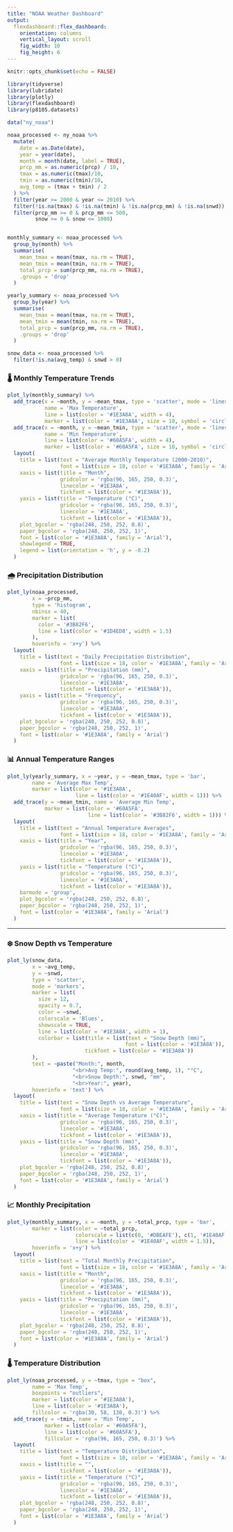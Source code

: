 ```yaml
---
title: "NOAA Weather Dashboard"
output: 
  flexdashboard::flex_dashboard:
    orientation: columns
    vertical_layout: scroll
    fig_width: 10
    fig_height: 6
---
```


```r
knitr::opts_chunk$set(echo = FALSE)
```

```r
library(tidyverse)
library(lubridate)
library(plotly)
library(flexdashboard)
library(p8105.datasets)

data("ny_noaa")

noaa_processed <- ny_noaa %>%
  mutate(
    date = as.Date(date),
    year = year(date),
    month = month(date, label = TRUE),
    prcp_mm = as.numeric(prcp) / 10,
    tmax = as.numeric(tmax)/10,
    tmin = as.numeric(tmin)/10,
    avg_temp = (tmax + tmin) / 2
  ) %>% 
  filter(year >= 2000 & year <= 2010) %>%
  filter(!is.na(tmax) & !is.na(tmin) & !is.na(prcp_mm) & !is.na(snwd)) %>%
  filter(prcp_mm >= 0 & prcp_mm <= 500,
         snow >= 0 & snow <= 1000)


monthly_summary <- noaa_processed %>%
  group_by(month) %>%
  summarise(
    mean_tmax = mean(tmax, na.rm = TRUE),
    mean_tmin = mean(tmin, na.rm = TRUE),
    total_prcp = sum(prcp_mm, na.rm = TRUE),
    .groups = 'drop'
  )

yearly_summary <- noaa_processed %>%
  group_by(year) %>%
  summarise(
    mean_tmax = mean(tmax, na.rm = TRUE),
    mean_tmin = mean(tmin, na.rm = TRUE),
    total_prcp = sum(prcp_mm, na.rm = TRUE),
    .groups = 'drop'
  )

snow_data <- noaa_processed %>%
  filter(!is.na(avg_temp) & snwd > 0) 
```

### 🌡️ Monthly Temperature Trends

```r
plot_ly(monthly_summary) %>%
  add_trace(x = ~month, y = ~mean_tmax, type = 'scatter', mode = 'lines+markers',
            name = 'Max Temperature', 
            line = list(color = '#1E3A8A', width = 4), 
            marker = list(color = '#1E3A8A', size = 10, symbol = 'circle')) %>%
  add_trace(x = ~month, y = ~mean_tmin, type = 'scatter', mode = 'lines+markers',
            name = 'Min Temperature', 
            line = list(color = '#60A5FA', width = 4), 
            marker = list(color = '#60A5FA', size = 10, symbol = 'circle')) %>%
  layout(
    title = list(text = "Average Monthly Temperature (2000-2010)", 
                 font = list(size = 18, color = '#1E3A8A', family = 'Arial')),
    xaxis = list(title = "Month", 
                 gridcolor = 'rgba(96, 165, 250, 0.3)',
                 linecolor = '#1E3A8A',
                 tickfont = list(color = '#1E3A8A')),
    yaxis = list(title = "Temperature (°C)", 
                 gridcolor = 'rgba(96, 165, 250, 0.3)',
                 linecolor = '#1E3A8A',
                 tickfont = list(color = '#1E3A8A')),
    plot_bgcolor = 'rgba(248, 250, 252, 0.8)',
    paper_bgcolor = 'rgba(248, 250, 252, 1)',
    font = list(color = '#1E3A8A', family = 'Arial'),
    showlegend = TRUE,
    legend = list(orientation = 'h', y = -0.2)
  )
```

### 🌧️ Precipitation Distribution

```r
plot_ly(noaa_processed,
        x = ~prcp_mm,
        type = 'histogram',
        nbinsx = 40,
        marker = list(
          color = '#3B82F6',
          line = list(color = '#1D4ED8', width = 1.5)
        ),
        hoverinfo = 'x+y') %>%
  layout(
    title = list(text = "Daily Precipitation Distribution", 
                 font = list(size = 18, color = '#1E3A8A', family = 'Arial')),
    xaxis = list(title = "Precipitation (mm)", 
                 gridcolor = 'rgba(96, 165, 250, 0.3)',
                 linecolor = '#1E3A8A',
                 tickfont = list(color = '#1E3A8A')),
    yaxis = list(title = "Frequency", 
                 gridcolor = 'rgba(96, 165, 250, 0.3)',
                 linecolor = '#1E3A8A',
                 tickfont = list(color = '#1E3A8A')),
    plot_bgcolor = 'rgba(248, 250, 252, 0.8)',
    paper_bgcolor = 'rgba(248, 250, 252, 1)',
    font = list(color = '#1E3A8A', family = 'Arial')
  )
```

### 📊 Annual Temperature Ranges

```r
plot_ly(yearly_summary, x = ~year, y = ~mean_tmax, type = 'bar',
        name = 'Average Max Temp', 
        marker = list(color = '#1E3A8A',
                      line = list(color = '#1E40AF', width = 1))) %>%
  add_trace(y = ~mean_tmin, name = 'Average Min Temp',
            marker = list(color = '#60A5FA',
                          line = list(color = '#3B82F6', width = 1))) %>%
  layout(
    title = list(text = "Annual Temperature Averages", 
                 font = list(size = 18, color = '#1E3A8A', family = 'Arial')),
    xaxis = list(title = "Year", 
                 gridcolor = 'rgba(96, 165, 250, 0.3)',
                 linecolor = '#1E3A8A',
                 tickfont = list(color = '#1E3A8A')),
    yaxis = list(title = "Temperature (°C)", 
                 gridcolor = 'rgba(96, 165, 250, 0.3)',
                 linecolor = '#1E3A8A',
                 tickfont = list(color = '#1E3A8A')),
    barmode = 'group',
    plot_bgcolor = 'rgba(248, 250, 252, 0.8)',
    paper_bgcolor = 'rgba(248, 250, 252, 1)',
    font = list(color = '#1E3A8A', family = 'Arial')
  )
```

---

### ❄️ Snow Depth vs Temperature

```r
plot_ly(snow_data,
        x = ~avg_temp,
        y = ~snwd,
        type = 'scatter',
        mode = 'markers',
        marker = list(
          size = 12,
          opacity = 0.7,
          color = ~snwd,
          colorscale = 'Blues',
          showscale = TRUE,
          line = list(color = '#1E3A8A', width = 1),
          colorbar = list(title = list(text = "Snow Depth (mm)", 
                                      font = list(color = '#1E3A8A')),
                         tickfont = list(color = '#1E3A8A'))
        ),
        text = ~paste("Month:", month,
                     "<br>Avg Temp:", round(avg_temp, 1), "°C", 
                     "<br>Snow Depth:", snwd, "mm",
                     "<br>Year:", year),
        hoverinfo = 'text') %>%
  layout(
    title = list(text = "Snow Depth vs Average Temperature", 
                 font = list(size = 18, color = '#1E3A8A', family = 'Arial')),
    xaxis = list(title = "Average Temperature (°C)", 
                 gridcolor = 'rgba(96, 165, 250, 0.3)',
                 linecolor = '#1E3A8A',
                 tickfont = list(color = '#1E3A8A')),
    yaxis = list(title = "Snow Depth (mm)", 
                 gridcolor = 'rgba(96, 165, 250, 0.3)',
                 linecolor = '#1E3A8A',
                 tickfont = list(color = '#1E3A8A')),
    plot_bgcolor = 'rgba(248, 250, 252, 0.8)',
    paper_bgcolor = 'rgba(248, 250, 252, 1)',
    font = list(color = '#1E3A8A', family = 'Arial')
  )
```

### 📈 Monthly Precipitation

```r
plot_ly(monthly_summary, x = ~month, y = ~total_prcp, type = 'bar',
        marker = list(color = ~total_prcp,
                      colorscale = list(c(0, '#DBEAFE'), c(1, '#1E40AF')),
                      line = list(color = '#1E40AF', width = 1.5)),
        hoverinfo = 'x+y') %>%
  layout(
    title = list(text = "Total Monthly Precipitation", 
                 font = list(size = 18, color = '#1E3A8A', family = 'Arial')),
    xaxis = list(title = "Month", 
                 gridcolor = 'rgba(96, 165, 250, 0.3)',
                 linecolor = '#1E3A8A',
                 tickfont = list(color = '#1E3A8A')),
    yaxis = list(title = "Precipitation (mm)", 
                 gridcolor = 'rgba(96, 165, 250, 0.3)',
                 linecolor = '#1E3A8A',
                 tickfont = list(color = '#1E3A8A')),
    plot_bgcolor = 'rgba(248, 250, 252, 0.8)',
    paper_bgcolor = 'rgba(248, 250, 252, 1)',
    font = list(color = '#1E3A8A', family = 'Arial')
  )
```

### 🌡️ Temperature Distribution

```r
plot_ly(noaa_processed, y = ~tmax, type = "box", 
        name = 'Max Temp', 
        boxpoints = "outliers",
        marker = list(color = '#1E3A8A'),
        line = list(color = '#1E3A8A'),
        fillcolor = 'rgba(30, 58, 138, 0.3)') %>%
  add_trace(y = ~tmin, name = 'Min Temp',
            marker = list(color = '#60A5FA'),
            line = list(color = '#60A5FA'),
            fillcolor = 'rgba(96, 165, 250, 0.3)') %>%
  layout(
    title = list(text = "Temperature Distribution", 
                 font = list(size = 18, color = '#1E3A8A', family = 'Arial')),
    xaxis = list(title = "", 
                 tickfont = list(color = '#1E3A8A')),
    yaxis = list(title = "Temperature (°C)", 
                 gridcolor = 'rgba(96, 165, 250, 0.3)',
                 linecolor = '#1E3A8A',
                 tickfont = list(color = '#1E3A8A')),
    plot_bgcolor = 'rgba(248, 250, 252, 0.8)',
    paper_bgcolor = 'rgba(248, 250, 252, 1)',
    font = list(color = '#1E3A8A', family = 'Arial')
  )
```

